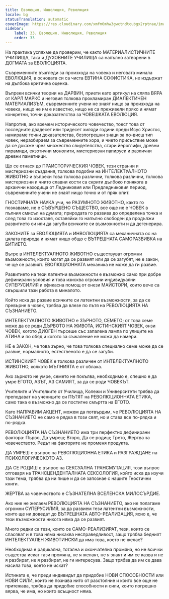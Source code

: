 ```yaml
---
title: Еволюция, Инволюция, Революция
locale: bg
statusTranslation: automatic
coverImage: https://res.cloudinary.com/xmfm6mhw3gwctndtcubgx2rptnae/image/upload/v1740337243/small_cover_educacion_fundamental_a051170f1c.webp
sidebar:
    label: 33. Еволюция, Инволюция, Революция
    order: 33
---
```

На практика успяхме да проверим, че както МАТЕРИАЛИСТИЧНИТЕ УЧИЛИЩА, така и ДУХОВНИТЕ УЧИЛИЩА са напълно затворени в ДОГМАТА за ЕВОЛЮЦИЯТА.

Съвременните възгледи за произхода на човека и неговата минала ЕВОЛЮЦИЯ, в основата си са чиста ЕВТИНА СОФИСТИКА, не издържат на дълбока критична оценка.

Въпреки всички теории на ДАРВИН, приети като артикул на сляпа ВЯРА от КАРЛ МАРКС и неговия толкова прокламиран ДИАЛЕКТИЧЕН МАТЕРИАЛИЗЪМ, съвременните учени не знаят нищо за произхода на човека, нищо не им е известно, нищо не са преживели пряко и нямат конкретни, точни доказателства за ЧОВЕШКАТА ЕВОЛЮЦИЯ.

Напротив, ако вземем историческото човечество, тоест това от последните двадесет или тридесет хиляди години преди Исус Христос, намираме точни доказателства, безпогрешни знаци за по-висш тип човек, неразбираем за съвременните хора, и чието присъствие може да се докаже чрез множество свидетелства, стари йероглифи, древни пирамиди, екзотични монолити, мистериозни папируси и различни древни паметници.

Що се отнася до ПРАИСТОРИЧЕСКИЯ ЧОВЕК, тези странни и мистериозни създания, толкова подобни на ИНТЕЛЕКТУАЛНОТО ЖИВОТНО и въпреки това толкова различни, толкова различни, толкова мистериозни и чиито славни кости са скрити дълбоко понякога в архаични находища от Ледниковия или Предледниковия период, съвременните учени не знаят нищо точно и от пряк опит.

ГНОСТИЧНАТА НАУКА учи, че РАЗУМНОТО ЖИВОТНО, както го познаваме, не е СЪВЪРШЕНО СЪЩЕСТВО, все още не е ЧОВЕК в пълния смисъл на думата; природата го развива до определена точка и след това го изоставя, оставяйки го напълно свободен да продължи развитието си или да загуби всичките си възможности и да дегенерира.

ЗАКОНИТЕ за ЕВОЛЮЦИЯТА и ИНВОЛЮЦИЯТА са механичната ос на цялата природа и нямат нищо общо с ВЪТРЕШНАТА САМОРАЗВИВКА на БИТИЕТО.

Вътре в ИНТЕЛЕКТУАЛНОТО ЖИВОТНО съществуват огромни възможности, които могат да се развият или да се загубят, не е закон, че ще се развият. ЕВОЛЮЦИОННАТА механика не може да ги развие.

Развитието на тези латентни възможности е възможно само при добре дефинирани условия и това изисква огромни индивидуални СУПЕРУСИЛИЯ и ефикасна помощ от онези МАЙСТОРИ, които вече са свършили тази работа в миналото.

Който иска да развие всичките си латентни възможности, за да се превърне в човек, трябва да влезе по пътя на РЕВОЛЮЦИЯТА НА СЪЗНАНИЕТО.

ИНТЕЛЕКТУАЛНОТО ЖИВОТНО е ЗЪРНОТО, СЕМЕТО; от това семе може да се роди ДЪРВОТО НА ЖИВОТА, ИСТИНСКИЯТ ЧОВЕК, онзи ЧОВЕК, когото ДИОГЕН търсеше със запалена лампа по улиците на АТИНА и по обяд и когото за съжаление не можа да намери.

НЕ е ЗАКОН, че това зърно, че това толкова специално семе може да се развие, нормалното, естественото е да се загуби.

ИСТИНСКИЯТ ЧОВЕК е толкова различен от ИНТЕЛЕКТУАЛНОТО ЖИВОТНО, колкото МЪЛНИЯТА е от облака.

Ако зърното не умре, семето не покълва, необходимо е, спешно е да умре ЕГОТО, АЗЪТ, АЗ САМИЯТ, за да се роди ЧОВЕКЪТ.

Учителите и Учителките от Училища, Колежи и Университети трябва да преподават на учениците си ПЪТЯТ на РЕВОЛЮЦИОННАТА ЕТИКА, само така е възможно да се постигне смъртта на ЕГОТО.

Като НАПРАВИМ АКЦЕНТ, можем да потвърдим, че РЕВОЛЮЦИЯТА НА СЪЗНАНИЕТО не само е рядка в този свят, но и става все по-рядка и по-рядка.

РЕВОЛЮЦИЯТА НА СЪЗНАНИЕТО има три перфектно дефинирани фактора: Първо, Да умреш; Второ, Да се родиш; Трето, Жертва за човечеството. Редът на факторите не променя продукта.

ДА УМРЕШ е въпрос на РЕВОЛЮЦИОННА ЕТИКА и РАЗГРАЖДАНЕ на ПСИХОЛОГИЧЕСКОТО АЗ.

ДА СЕ РОДИШ е въпрос на СЕКСУАЛНА ТРАНСМУТАЦИЯ, този въпрос отговаря на ТРАНСЦЕНДЕНТАЛНАТА СЕКСОЛОГИЯ, който иска да изучи тази тема, трябва да ни пише и да се запознае с нашите Гностични книги.

ЖЕРТВА за човечеството е СЪЗНАТЕЛНА ВСЕЛЕНСКА МИЛОСЪРДИЕ.

Ако ние не желаем РЕВОЛЮЦИЯТА НА СЪЗНАНИЕТО, ако не полагаме огромни СУПЕРУСИЛИЯ, за да развием тези латентни възможности, които ще ни доведат до ВЪТРЕШНАТА АВТО-РЕАЛИЗАЦИЯ, ясно е, че тези възможности никога няма да се развият.

Много редки са тези, които се САМО-РЕАЛИЗИРАТ, тези, които се спасяват и в това няма никаква несправедливост, защо трябва бедният ИНТЕЛЕКТУАЛЕН ЖИВОТИНСКИ да има това, което не желае?

Необходима е радикална, тотална и окончателна промяна, но не всички същества искат тази промяна, не я желаят, не я знаят и им се казва и не я разбират, не я разбират, не ги интересува. Защо трябва да им се дава насила това, което не искат?

Истината е, че преди индивидът да придобие НОВИ СПОСОБНОСТИ или НОВИ СИЛИ, които не познава нито от разстояние и които все още не притежава, трябва да придобие способности и сили, които погрешно вярва, че има, но които всъщност няма.


